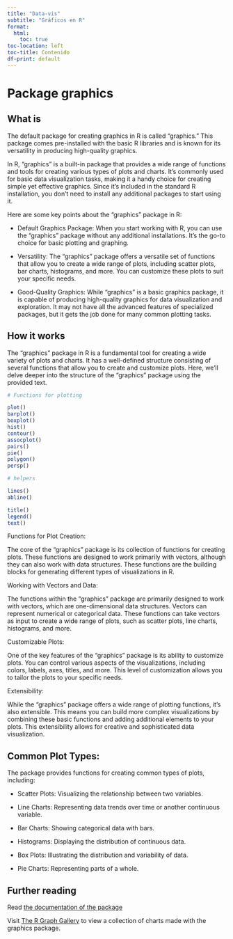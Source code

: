 ```yaml
---
title: "Data-vis"
subtitle: "Gráficos en R"
format: 
  html:
    toc: true
toc-location: left
toc-title: Contenido
df-print: default
---
```



# Package graphics

## What is

The default package for creating graphics in R is called "graphics." This package comes pre-installed with the basic R libraries and is known for its versatility in producing high-quality graphics.

In R, "graphics" is a built-in package that provides a wide range of functions and tools for creating various types of plots and charts. It's commonly used for basic data visualization tasks, making it a handy choice for creating simple yet effective graphics. Since it's included in the standard R installation, you don't need to install any additional packages to start using it.

Here are some key points about the "graphics" package in R:

 - Default Graphics Package: When you start working with R, you can use the "graphics" package without any additional installations. It's the go-to choice for basic plotting and graphing.

 - Versatility: The "graphics" package offers a versatile set of functions that allow you to create a wide range of plots, including scatter plots, bar charts, histograms, and more. You can customize these plots to suit your specific needs.

 - Good-Quality Graphics: While "graphics" is a basic graphics package, it is capable of producing high-quality graphics for data visualization and exploration. It may not have all the advanced features of specialized packages, but it gets the job done for many common plotting tasks.

## How it works

The "graphics" package in R is a fundamental tool for creating a wide variety of plots and charts. It has a well-defined structure consisting of several functions that allow you to create and customize plots. Here, we'll delve deeper into the structure of the "graphics" package using the provided text.

```r
# Functions for plotting

plot()
barplot()
boxplot()
hist()
contour()
assocplot()
pairs()
pie()
polygon()
persp()

# helpers

lines()
abline()

title()
legend()
text()


```



Functions for Plot Creation:

The core of the "graphics" package is its collection of functions for creating plots. These functions are designed to work primarily with vectors, although they can also work with data structures. These functions are the building blocks for generating different types of visualizations in R.

Working with Vectors and Data:

The functions within the "graphics" package are primarily designed to work with vectors, which are one-dimensional data structures. Vectors can represent numerical or categorical data. These functions can take vectors as input to create a wide range of plots, such as scatter plots, line charts, histograms, and more.

Customizable Plots:

One of the key features of the "graphics" package is its ability to customize plots. You can control various aspects of the visualizations, including colors, labels, axes, titles, and more. This level of customization allows you to tailor the plots to your specific needs.

Extensibility:

While the "graphics" package offers a wide range of plotting functions, it's also extensible. This means you can build more complex visualizations by combining these basic functions and adding additional elements to your plots. This extensibility allows for creative and sophisticated data visualization.

## Common Plot Types:

The package provides functions for creating common types of plots, including:

 - Scatter Plots: Visualizing the relationship between two variables.

 - Line Charts: Representing data trends over time or another continuous variable.

 - Bar Charts: Showing categorical data with bars.

 - Histograms: Displaying the distribution of continuous data.

 - Box Plots: Illustrating the distribution and variability of data.

 - Pie Charts: Representing parts of a whole.

## Further reading

Read [the documentation of the package](https://stat.ethz.ch/R-manual/R-devel/library/graphics/html/00Index.html)

Visit [The R Graph Gallery](https://r-graph-gallery.com/) to view a collection of charts made with the graphics package.



